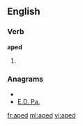 ==English==

===Verb===
'''aped'''

# {{past of|[[ape]]}}

===Anagrams===
* {{alphagram|adep}}
* [[E.D. Pa.#English|E.D. Pa.]]


[[fr:aped]]
[[ml:aped]]
[[vi:aped]]